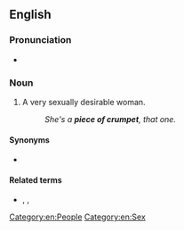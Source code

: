 ==English==

===Pronunciation===
* {{audio|En-au-piece of crumpet.ogg|Audio (AU)|lang=en}}

===Noun===
{{en-noun|pieces of crumpet}}

# {{lb|en|slang}} A very sexually desirable woman.
#: ''She's a '''piece of crumpet''', that one.''

====Synonyms====
* {{seeSynonyms|beautiful woman}}

====Related terms====
* {{l|en|crumpet}}, {{l|en|bit of crumpet}}, {{l|en|thinking man's crumpet}}

[[Category:en:People]]
[[Category:en:Sex]]